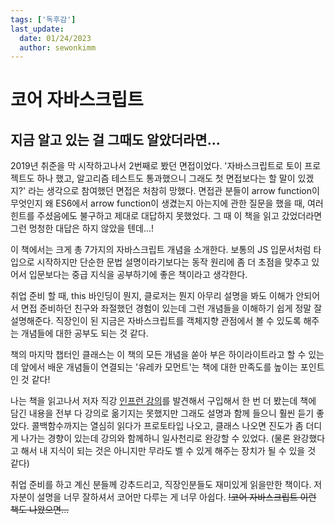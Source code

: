 ```yaml
---
tags: ['독후감']
last_update:
  date: 01/24/2023
  author: sewonkimm
---
```



# 코어 자바스크립트

## 지금 알고 있는 걸 그때도 알았더라면... 

2019년 취준을 막 시작하고나서 2번째로 봤던 면접이었다. '자바스크립트로 토이 프로젝트도 하나 했고, 알고리즘 테스트도 통과했으니 그래도 첫 면접보다는 할 말이 있겠지?' 라는 생각으로 참여했던 면접은 처참히 망했다. 면접관 분들이 arrow function이 무엇인지 왜 ES6에서 arrow function이 생겼는지 아는지에 관한 질문을 했을 때, 여러 힌트를 주셨음에도 불구하고 제대로 대답하지 못했었다. 그 때 이 책을 읽고 갔었더라면 그런 멍청한 대답은 하지 않았을 텐데...!


<ImageLayout src={bookCover} description="실제 책은 이렇게 두껍지 않음"/>


이 책에서는 크게 총 7가지의 자바스크립트 개념을 소개한다. 보통의 JS 입문서처럼 타입으로 시작하지만 단순한 문법 설명이라기보다는 동작 원리에 좀 더 초점을 맞추고 있어서 입문보다는 중급 지식을 공부하기에 좋은 책이라고 생각한다.

취업 준비 할 때, this 바인딩이 뭔지, 클로저는 뭔지 아무리 설명을 봐도 이해가 안되어서 면접 준비하던 친구와 좌절했던 경험이 있는데 그런 개념들을 이해하기 쉽게 정말 잘 설명해준다. 직장인이 된 지금은 자바스크립트를 객체지향 관점에서 볼 수 있도록 해주는 개념들에 대한 공부도 되는 것 같다.

책의 마지막 챕터인 클래스는 이 책의 모든 개념을 쏟아 부은 하이라이트라고 할 수 있는데 앞에서 배운 개념들이 연결되는 '유레카 모먼트'는 책에 대한 만족도를 높이는 포인트 인 것 같다! 

나는 책을 읽고나서 저자 직강 [인프런 강의](https://inf.run/PDcv)를 발견해서 구입해서 한 번 더 봤는데 책에 담긴 내용을 전부 다 강의로 옮기지는 못했지만 그래도 설명과 함께 들으니 훨씬 듣기 좋았다. 콜백함수까지는 열심히 읽다가 프로토타입 나오고, 클래스 나오면 진도가 좀 더디게 나가는 경향이 있는데 강의와 함께하니 일사천리로 완강할 수 있었다. (물론 완강했다고 해서 내 지식이 되는 것은 아니지만 무라도 벨 수 있게 해주는 장치가 될 수 있을 것 같다)


취업 준비를 하고 계신 분들께 강추드리고, 직장인분들도 재미있게 읽을만한 책이다. 저자분이 설명을 너무 잘하셔서 코어만 다루는 게 너무 아쉽다. ~~!코어 자바스크립트 이런 책도 나왔으면...~~
